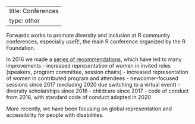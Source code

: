 
---
title: Conferences
type: other
---

Forwards works to promote diversity and inclusion at R community conferences, especially useR!, the main R conference organized by the R Foundation.

In 2016 we made a [series of recommendations](docs/recommendations_user.qmd), which have led to many improvements
 - increased representation of women in invited roles (speakers, program committee, session chairs)
 - increased representation of women in contributed program and attendees
 - newcomer-focused sessions since 2017 (excluding 2020 due switching to a virtual event)
 - diversity scholarships since 2016
 - childcare since 2017
 - code of conduct from 2016, with standard code of conduct adopted in 2020
 
More recently, we have been focusing on global representation and accessibility for people with disabilities. 